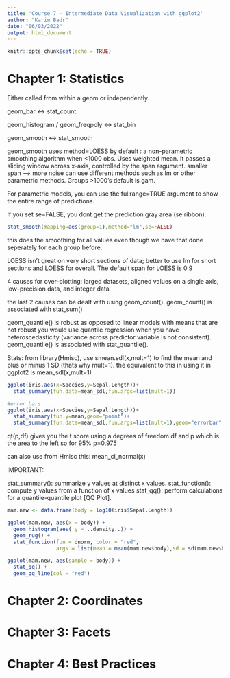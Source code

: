 ```yaml
---
title: 'Course 7 - Intermediate Data Visualization with ggplot2'
author: "Karim Badr"
date: "06/03/2022"
output: html_document
---
```


```r
knitr::opts_chunk$set(echo = TRUE)
```

# Chapter 1: Statistics

Either called from within a geom or independently. 

geom_bar <-> stat_count

geom_histogram / geom_freqpoly <-> stat_bin

geom_smooth <-> stat_smooth

geom_smooth uses method=LOESS by default : a non-parametric smoothing algorithm when <1000 obs. Uses weighted mean.
It passes a sliding window across x-axis, controlled by the span argument. smaller span --> more noise
can use different methods such as lm or other parametric methods. Groups >1000's default is gam.

For parametric models, you can use the fullrange=TRUE argument to show the entire range of predictions. 

If you set se=FALSE, you dont get the prediction gray area (se ribbon).

```r
stat_smooth(mapping=aes(group=1),method="lm",se=FALSE)
```

this does the smoothing for all values even though we have that done seperately for each group before.

LOESS isn't great on very short sections of data; better to use lm for short sections and LOESS for overall. The default span for LOESS is 0.9

4 causes for over-plotting: larged datasets, aligned values on a single axis, low-precision data, and integer data

the last 2 causes can be dealt with using geom_count(). geom_count() is associated with stat_sum()

geom_quantile() is robust as opposed to linear models with means that are not robust
you would use quantile regression when you have heteroscedasticity (variance across predictor variable is not consistent). geom_quantile() is associated with stat_quantile().

Stats: from library(Hmisc), use smean.sdl(x,mult=1) to find the mean and plus or minus 1 SD (thats why mult=1). the equivalent to this in using it in ggplot2 is mean_sdl(x,mult=1)

```r
ggplot(iris,aes(x=Species,y=Sepal.Length))+
  stat_summary(fun.data=mean_sdl,fun.args=list(mult=1))
```

```r
#error bars
ggplot(iris,aes(x=Species,y=Sepal.Length))+
  stat_summary(fun.y=mean,geom="point")+
  stat_summary(fun.data=mean_sdl,fun.args=list(mult=1),geom="errorbar",width=0.1)
```

qt(p,df) gives you the t score using a degrees of freedom df and p which is the area to the left so for 95% p=0.975

can also use from Hmisc this: mean_cl_normal(x)

IMPORTANT:

stat_summary(): summarize y values at distinct x values.
stat_function(): compute y values from a function of x values
stat_qq(): perform calculations for a quantile-quantile plot [QQ Plot].

```r
mam.new <- data.frame(body = log10(iris$Sepal.Length))

ggplot(mam.new, aes(x = body)) +   
  geom_histogram(aes( y = ..density..)) +  
  geom_rug() +  
  stat_function(fun = dnorm, color = "red",
                args = list(mean = mean(mam.new$body),sd = sd(mam.new$body)))
```

```r
ggplot(mam.new, aes(sample = body)) +
  stat_qq() +  
  geom_qq_line(col = "red")

```

# Chapter 2: Coordinates

# Chapter 3: Facets

# Chapter 4: Best Practices
